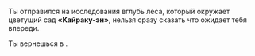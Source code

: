 
Ты отправился на исследования вглубь леса, который окружает цветущий сад **«Кайраку-эн»**, нельзя сразу сказать что ожидает тебя впереди.

Ты вернешься в **<ExploreJobTimer />**.
